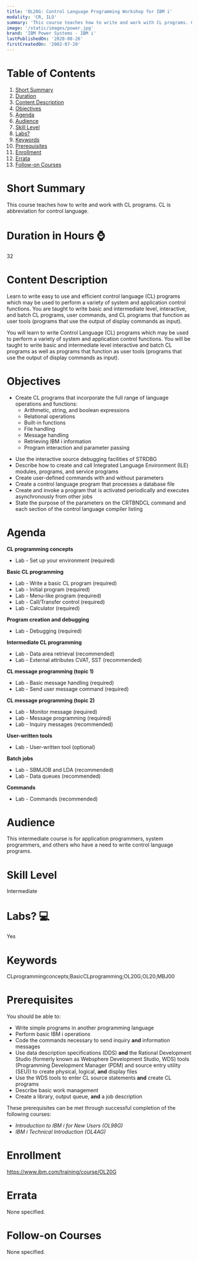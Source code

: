 ```yaml
---
title: 'OL20G: Control Language Programming Workshop for IBM i'
modality: 'CR, ILO'
summary: 'This course teaches how to write and work with CL programs. CL is abbreviation for control language.'
image: '/static/images/power.jpg'
brand: 'IBM Power Systems - IBM i'
lastPublishedOn: '2020-08-26'
firstCreatedOn: '2002-07-20'
---
```

# Table of Contents
1.  [Short Summary](#short-summary)
2.  [Duration](#duration-in-hours-)
3.  [Content Description](#content-description)
4.  [Objectives](#objectives)
5.  [Agenda](#agenda)
6.  [Audience](#audience)
7.  [Skill Level](#skill-level)
8.  [Labs?](#labs-)
9.  [Keywords](#keywords)
10. [Prerequisites](#prerequisites)
11. [Enrollment](#enrollment)
12. [Errata](#errata)
13. [Follow-on Courses](#follow-on-courses)

# Short Summary
This course teaches how to write and work with CL programs. CL is abbreviation for control language.

# Duration in Hours ⌚
32

# Content Description
<p>Learn to write easy to use and efficient control language (CL) programs which may be used to perform a variety of system and application control functions. You are taught to write basic and intermediate level, interactive, and batch CL programs, user commands, and CL programs that function as user tools (programs that use the output of display commands as input).</p>

<p>You will learn to write Control Language (CL) programs which may be used to perform a variety of system and application control functions. You will be taught to write basic and intermediate level interactive and batch CL programs as well as programs that function as user tools (programs that use the output of display commands as input).</p>

# Objectives
<ul>
	<li>Create CL programs that incorporate the full range of language operations and functions:
	<ul>
		<li>Arithmetic, string, and boolean expressions</li>
		<li>Relational operations</li>
		<li>Built-in functions</li>
		<li>File handling</li>
		<li>Message handling</li>
		<li>Retrieving IBM i information</li>
		<li>Program interaction and parameter passing</li>
	</ul>
	</li>
</ul>

<ul>
	<li>Use the interactive source debugging facilities of STRDBG</li>
	<li>Describe how to create and call Integrated Language Environment (ILE) modules, programs, and service programs</li>
	<li>Create user-defined commands with and without parameters</li>
	<li>Create a control language program that processes a database file</li>
	<li>Create and invoke a program that is activated periodically and executes asynchronously from other jobs</li>
	<li>State the purpose of the parameters on the CRTBNDCL command and each section of the control language compiler listing</li>
</ul>

# Agenda
<p><strong>CL programming concepts</strong></p><ul><li>Lab - Set up your environment (required)</li></ul><p><strong>Basic CL programming</strong></p><ul><li>Lab - Write a basic CL program (required)</li><li>Lab - Initial program (required)</li><li>Lab - Menu-like program (required)</li><li>Lab - Call/Transfer control (required)</li><li>Lab - Calculator (required)</li></ul><p><strong>Program creation and debugging </strong></p><ul><li>Lab - Debugging (required)</li></ul><p><strong>Intermediate CL programming</strong></p><ul><li>Lab - Data area retrieval (recommended)</li><li>Lab - External attributes CVAT, SST (recommended)</li></ul><p><strong>CL message programming (topic 1)</strong></p><ul><li>Lab - Basic message handling (required)</li><li>Lab - Send user message command (required)</li></ul><p><strong>CL message programming (topic 2)</strong></p><ul><li>Lab - Monitor message (required)</li><li>Lab - Message programming (required)</li><li>Lab - Inquiry messages (recommended)</li></ul><p><strong>User-written tools</strong></p><ul><li>Lab - User-written tool (optional)</li></ul><p><strong>Batch jobs</strong></p><ul><li>Lab - SBMJOB and LDA (recommended)</li><li>Lab - Data queues (recommended)</li></ul><p><strong>Commands</strong></p><ul><li>Lab - Commands (recommended)</li></ul>

# Audience
<p>This intermediate course is for application programmers, system programmers, and others who have a need to write control language programs.</p>

# Skill Level
Intermediate

# Labs? 💻
Yes

# Keywords
CLprogrammingconcepts;BasicCLprogramming;OL20G;OL20;MBJ00

# Prerequisites
<p>You should be able to:</p>

<ul>
	<li>Write simple programs in another programming language</li>
	<li>Perform basic IBM i operations</li>
	<li>Code the commands necessary to send inquiry <strong>and</strong> information messages</li>
	<li>Use data description specifications (DDS) <strong>and</strong> the Rational Development Studio (formerly known as Websphere Development Studio, WDS) tools (Programming Development Manager (PDM) and source entry utility (SEU)) to create physical, logical, <strong>and</strong> display files</li>
	<li>Use the WDS tools to enter CL source statements <strong>and</strong> create CL programs</li>
	<li>Describe basic work management</li>
	<li>Create a library, output queue, <strong>and</strong> a job description</li>
</ul>

<p>These prerequisites can be met through successful completion of the following courses:</p>

<ul>
	<li><em>Introduction to IBM i for New Users (OL98G)</em></li>
	<li><em>IBM i Technical Introduction (OL4AG)</em></li>
</ul>

# Enrollment
https://www.ibm.com/training/course/OL20G

# Errata
None specified.

# Follow-on Courses
None specified.

